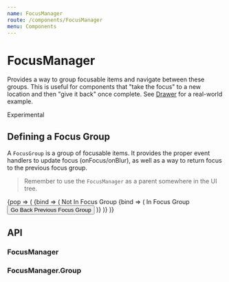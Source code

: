 ```yaml
---
name: FocusManager
route: /components/FocusManager
menu: Components
---
```



# FocusManager

Provides a way to group focusable items and navigate between these groups. This is useful for components that "take the focus" to a new location and then "give it back" once complete. See [Drawer](/components/Drawer#focus) for a real-world example.

<SpacedGroup>
  <Lozenge bold variant="warning">
    Experimental
  </Lozenge>
</SpacedGroup>

## Defining a Focus Group

A `FocusGroup` is a group of focusable items. It provides the proper event handlers to update focus (onFocus/onBlur), as well as a way to return focus to the previous focus group.

> Remember to use the `FocusManager` as a parent somewhere in the UI tree.

<Playground>
  <FocusManager>
    {pop => (
      <FocusManager.Group>
        {bind => (
          <Fragment>
            Not In Focus Group
            <TextField {...bind} />
            <FocusManager.Group>
              {bind => (
                <Border>
                  In Focus Group
                  <SpacedGroup>
                    <TextField {...bind} />
                    <TextField {...bind} />
                    <TextField {...bind} />
                    <Button onClick={pop}>Go Back Previous Focus Group</Button>
                  </SpacedGroup>
                </Border>
              )}
            </FocusManager.Group>
          </Fragment>
        )}
      </FocusManager.Group>
    )}
  </FocusManager>
</Playground>

## API

### FocusManager

<PropsTable of={FocusManager} />

### FocusManager.Group

<PropsTable of={FocusManager.Group} />
